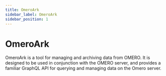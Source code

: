 ```yaml
---
title: OmeroArk
sidebar_label: OmeroArk
sidebar_position: 1
---
```



# OmeroArk

OmeroArk is a tool for managing and archiving data from OMERO. It is designed to be used in conjunction with the OMERO server, 
and provides a familiar GraphQL API for querying and managing data on the Omero server.

<GithubRepo url="https://github.com/arkitektio/omero-ark-server" title="OmeroArk"/>